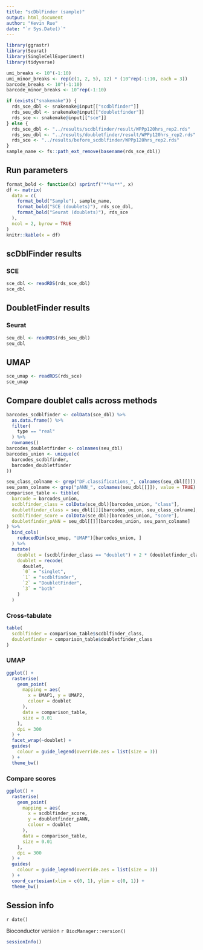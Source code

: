 ```yaml
---
title: "scDblFinder (sample)"
output: html_document
author: "Kevin Rue"
date: "`r Sys.Date()`"
---
```


```r
library(ggrastr)
library(Seurat)
library(SingleCellExperiment)
library(tidyverse)
```

```r
umi_breaks <- 10^(-1:10)
umi_minor_breaks <- rep(c(1, 2, 5), 12) * (10^rep(-1:10, each = 3))
barcode_breaks <- 10^(-1:10)
barcode_minor_breaks <- 10^rep(-1:10)
```

```r
if (exists("snakemake")) {
  rds_sce_dbl <- snakemake@input[["scdblfinder"]]
  rds_seu_dbl <- snakemake@input[["doubletfinder"]]
  rds_sce <- snakemake@input[["sce"]]
} else {
  rds_sce_dbl <- "../results/scdblfinder/result/WPPp120hrs_rep2.rds"
  rds_seu_dbl <- "../results/doubletfinder/result/WPPp120hrs_rep2.rds"
  rds_sce <- "../results/before_scdblfinder/WPPp120hrs_rep2.rds"
}
sample_name <- fs::path_ext_remove(basename(rds_sce_dbl))
```

## Run parameters

```r
format_bold <- function(x) sprintf("**%s**", x)
df <- matrix(
  data = c(
    format_bold("Sample"), sample_name,
    format_bold("SCE (doublets)"), rds_sce_dbl,
    format_bold("Seurat (doublets)"), rds_sce
  ),
  ncol = 2, byrow = TRUE
)
knitr::kable(x = df)
```

## scDblFinder results

### SCE

```r
sce_dbl <- readRDS(rds_sce_dbl)
sce_dbl
```

## DoubletFinder results

### Seurat

```r
seu_dbl <- readRDS(rds_seu_dbl)
seu_dbl
```

## UMAP

```r
sce_umap <- readRDS(rds_sce)
sce_umap
```

## Compare doublet calls across methods

```r
barcodes_scdblfinder <- colData(sce_dbl) %>% 
  as.data.frame() %>% 
  filter(
    type == "real"
  ) %>% 
  rownames()
barcodes_doubletfinder <- colnames(seu_dbl)
barcodes_union <- unique(c(
  barcodes_scdblfinder,
  barcodes_doubletfinder
))
```


```r
seu_class_colname <- grep("DF.classifications_", colnames(seu_dbl[[]]), value = TRUE)
seu_pann_colname <- grep("pANN_", colnames(seu_dbl[[]]), value = TRUE)
comparison_table <- tibble(
  barcode = barcodes_union,
  scdblfinder_class = colData(sce_dbl)[barcodes_union, "class"],
  doubletfinder_class = seu_dbl[[]][barcodes_union, seu_class_colname],
  scdblfinder_score = colData(sce_dbl)[barcodes_union, "score"],
  doubletfinder_pANN = seu_dbl[[]][barcodes_union, seu_pann_colname]
) %>% 
  bind_cols(
    reducedDim(sce_umap, "UMAP")[barcodes_union, ]
  ) %>% 
  mutate(
    doublet = (scdblfinder_class == "doublet") + 2 * (doubletfinder_class == "Doublet"),
    doublet = recode(
      doublet,
      `0` = "singlet",
      `1` = "scdblfinder",
      `2` = "DoubletFinder",
      `3` = "both"
    )
  )
```

### Cross-tabulate

```r
table(
  scdblfinder = comparison_table$scdblfinder_class,
  doubletfinder = comparison_table$doubletfinder_class
)
```

### UMAP

```r
ggplot() +
  rasterise(
    geom_point(
      mapping = aes(
        x = UMAP1, y = UMAP2,
        colour = doublet
      ),
      data = comparison_table,
      size = 0.01
    ),
    dpi = 300
  ) +
  facet_wrap(~doublet) +
  guides(
    colour = guide_legend(override.aes = list(size = 3))
  ) +
  theme_bw()
```


### Compare scores

```r
ggplot() +
  rasterise(
    geom_point(
      mapping = aes(
        x = scdblfinder_score,
        y = doubletfinder_pANN,
        colour = doublet
      ),
      data = comparison_table,
      size = 0.01
    ),
    dpi = 300
  ) +
  guides(
    colour = guide_legend(override.aes = list(size = 3))
  ) +
  coord_cartesian(xlim = c(0, 1), ylim = c(0, 1)) +
  theme_bw()
```

## Session info

`r date()`

Bioconductor version `r BiocManager::version()`

```r
sessionInfo()
```
